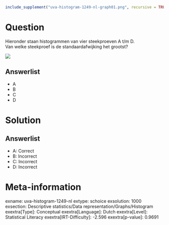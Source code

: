 ```r
include_supplement("uva-histogram-1249-nl-graph01.png", recursive = TRUE)
```

Question
========

Hieronder staan histogrammen van vier steekproeven A t/m D.\
Van welke steekproef is de standaardafwijking het grootst?

![](uva-histogram-1249-nl-graph01.png)

Answerlist
----------

* A
* B
* C
* D

Solution
========

Answerlist
----------

* A: Correct
* B: Incorrect
* C: Incorrect
* D: Incorrect

Meta-information
================
exname: uva-histogram-1249-nl
extype: schoice
exsolution: 1000
exsection: Descriptive statistics/Data representation/Graphs/Histogram
exextra[Type]: Conceptual
exextra[Language]: Dutch
exextra[Level]: Statistical Literacy
exextra[IRT-Difficulty]: -2.596
exextra[p-value]: 0.9691
